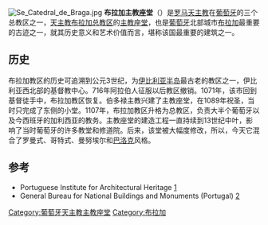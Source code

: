 [[Image:Se_Catedral_de_Braga.jpg|thumb]]
'''布拉加主教座堂'''（{{lang-pt|'''Sé de Braga'''}}）是[[罗马天主教|罗马天主教]]在[[葡萄牙|葡萄牙]]的三个总教区之一，[[天主教布拉加总教区|天主教布拉加总教区]]的[[主教座堂|主教座堂]]，也是[[葡萄牙|葡萄牙]]北部城市[[布拉加|布拉加]]最重要的古迹之一，就其历史意义和艺术价值而言，堪称该国最重要的建筑之一。

   
==历史==
布拉加教区的历史可追溯到公元3世纪，为[[伊比利亚半岛|伊比利亚半岛]]最古老的教区之一，伊比利亚西北部的基督教中心。716年阿拉伯人征服以后教区撤销。1071年，该市回到基督徒手中，布拉加教区恢复。伯多禄主教兴建了主教座堂，在1089年祝圣，当时只完成了东侧的小堂。1107年，布拉加教区升格为总教区，负责大半个葡萄牙以及今西班牙的加利西亚的教务。主教座堂的建造工程一直持续到13世纪中叶，影响了当时葡萄牙的许多教堂和修道院。后来，该堂被大幅度修改，所以，今天它混合了罗曼式、哥特式、曼努埃尔和[[巴洛克|巴洛克]]风格。

== 参考 ==
*Portuguese Institute for Architectural Heritage [https://web.archive.org/web/20060614104456/http://www.ippar.pt/]
*General Bureau for National Buildings and Monuments (Portugal) [https://web.archive.org/web/20150111072326/http://www.monumentos.pt/]

{{coord|41.5499|-8.42736|type:landmark_region:PT|display=title}}
{{Authority control}}
[[Category:葡萄牙天主教主教座堂|Category:葡萄牙天主教主教座堂]]
[[Category:布拉加|Category:布拉加]]